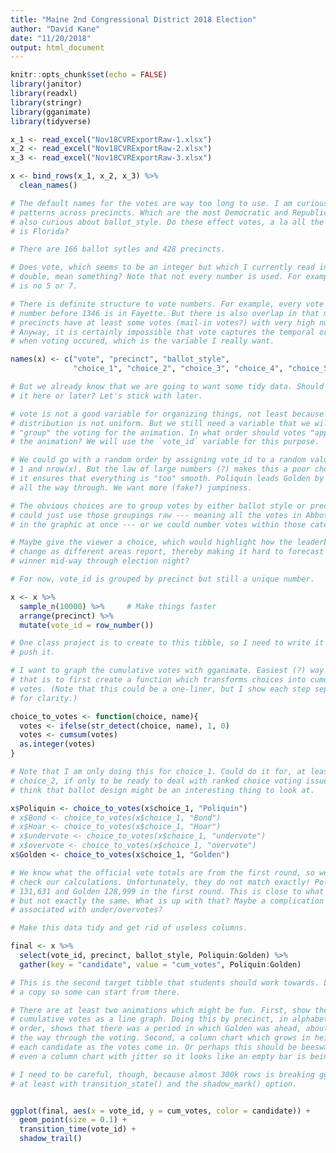 ```yaml
---
title: "Maine 2nd Congressional District 2018 Election"
author: "David Kane"
date: "11/20/2018"
output: html_document
---
```


```r
knitr::opts_chunk$set(echo = FALSE)
library(janitor)
library(readxl)
library(stringr)
library(gganimate)
library(tidyverse)
```


```r

x_1 <- read_excel("Nov18CVRExportRaw-1.xlsx") 
x_2 <- read_excel("Nov18CVRExportRaw-2.xlsx")
x_3 <- read_excel("Nov18CVRExportRaw-3.xlsx") 

x <- bind_rows(x_1, x_2, x_3) %>% 
  clean_names()

# The default names for the votes are way too long to use. I am curious about
# patterns across precincts. Which are the most Democratic and Republican? I am
# also curious about ballot_style. Do these effect votes, a la all the crazyness
# is Florida?

# There are 166 ballot sytles and 428 precincts. 

# Does vote, which seems to be an integer but which I currently read in as a
# double, mean something? Note that not every number is used. For example, there
# is no 5 or 7. 

# There is definite structure to vote numbers. For example, every vote wth a
# number before 1346 is in Fayette. But there is also overlap in that many
# precincts have at least some votes (mail-in votes?) with very high numbers.
# Anyway, it is certainly impossible that vote captures the temporal ordering of
# when voting occured, which is the variable I really want.

names(x) <- c("vote", "precinct", "ballot_style", 
              "choice_1", "choice_2", "choice_3", "choice_4", "choice_5")

# But we already know that we are going to want some tidy data. Should we tidy
# it here or later? Let's stick with later.

# vote is not a good variable for organizing things, not least because the
# distribution is not uniform. But we still need a variable that we will use to
# "group" the voting for the animation. In what order should votes "appear" in
# the animation? We will use the `vote_id` variable for this purpose.

# We could go with a random order by assigning vote_id to a random value between
# 1 and nrow(x). But the law of large numbers (?) makes this a poor choice since
# it ensures that everything is "too" smooth. Poliquin leads Golden by about 1%
# all the way through. We want more (fake?) jumpiness.

# The obvious choices are to group votes by either ballot style or precinct. We
# could just use those groupings raw --- meaning all the votes in Abbot appear
# in the graphic at once --- or we could number votes within those categories.

# Maybe give the viewer a choice, which would highlight how the leaderboard can
# change as different areas report, thereby making it hard to forecast the
# winner mid-way through election night?

# For now, vote_id is grouped by precinct but still a unique number.

x <- x %>% 
  sample_n(10000) %>%     # Make things faster
  arrange(precinct) %>% 
  mutate(vote_id = row_number())

# One class project is to create to this tibble, so I need to write it out and
# push it.

```




```r
# I want to graph the cumulative votes with gganimate. Easiest (?) way to do
# that is to first create a function which transforms choices into cumulative
# votes. (Note that this could be a one-liner, but I show each step separately
# for clarity.)

choice_to_votes <- function(choice, name){
  votes <- ifelse(str_detect(choice, name), 1, 0)
  votes <- cumsum(votes)
  as.integer(votes)
}

# Note that I am only doing this for choice_1. Could do it for, at least,
# choice_2, if only to be ready to deal with ranked choice voting issues. I also
# think that ballot design might be an interesting thing to look at.

x$Poliquin <- choice_to_votes(x$choice_1, "Poliquin")
# x$Bond <- choice_to_votes(x$choice_1, "Bond")
# x$Hoar <- choice_to_votes(x$choice_1, "Hoar")
# x$undervote <- choice_to_votes(x$choice_1, "undervote")
# x$overvote <- choice_to_votes(x$choice_1, "overvote")
x$Golden <- choice_to_votes(x$choice_1, "Golden")

# We know what the official vote totals are from the first round, so we can
# check our calculations. Unfortunately, they do not match exactly! Poliquin got
# 131,631 and Golden 128,999 in the first round. This is close to what I see,
# but not exactly the same. What is up with that? Maybe a complication
# associated with under/overvotes?

# Make this data tidy and get rid of useless columns.

final <- x %>%
  select(vote_id, precinct, ballot_style, Poliquin:Golden) %>% 
  gather(key = "candidate", value = "cum_votes", Poliquin:Golden)

# This is the second target tibble that students should work towards. Let's save
# a copy so some can start from there.


```





```r
# There are at least two animations which might be fun. First, show the
# cumulative votes as a line graph. Doing this by precinct, in alphabetical
# order, shows that there was a period in which Golden was ahead, about 1/3 of
# the way through the voting. Second, a column chart which grows in height for
# each candidate as the votes come in. Or perhaps this should be beeswarm or
# even a column chart with jitter so it looks like an empty bar is being filled.

# I need to be careful, though, because almost 300k rows is breaking gganimate,
# at least with transition_state() and the shadow_mark() option.


ggplot(final, aes(x = vote_id, y = cum_votes, color = candidate)) + 
  geom_point(size = 0.1) +
  transition_time(vote_id) +
  shadow_trail()

```

